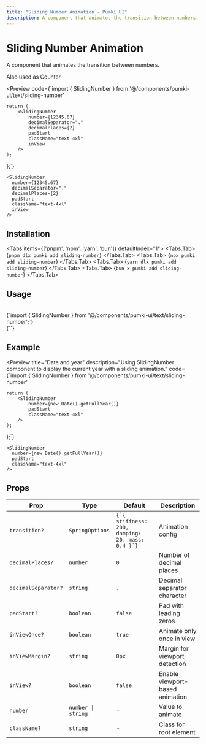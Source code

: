 ```yaml
---
title: "Sliding Number Animation - Pumki UI"
description: A component that animates the transition between numbers.
---
```



# Sliding Number Animation

A component that animates the transition between numbers.

<Callout>Also used as Counter</Callout>

<Preview
  code={`import { SlidingNumber } from '@/components/pumki-ui/text/sliding-number'

    return (
        <SlidingNumber
            number={12345.67}
            decimalSeparator="."
            decimalPlaces={2}
            padStart
            className="text-4xl"
            inView
        />
    );
};`}
>
    <SlidingNumber
      number={12345.67}
      decimalSeparator="."
      decimalPlaces={2}
      padStart
      className="text-4xl"
      inView
    />

</Preview>

## Installation

<Tabs items={['pnpm', 'npm', 'yarn', 'bun']} defaultIndex="1">
  <Tabs.Tab>
    <CodeBlock language="bash">
      {`pnpm dlx pumki add sliding-number`}
    </CodeBlock>
  </Tabs.Tab>
  <Tabs.Tab>
    <CodeBlock language="bash">
      {`npx pumki add sliding-number`}
    </CodeBlock>
  </Tabs.Tab>
  <Tabs.Tab>
    <CodeBlock language="bash">
      {`yarn dlx pumki add sliding-number`}
    </CodeBlock>
  </Tabs.Tab>
  <Tabs.Tab>
    <CodeBlock language="bash">
      {`bun x pumki add sliding-number`}
    </CodeBlock>
  </Tabs.Tab>
</Tabs>

## Usage

<br/>

<CodeBlock language="typescript">
    {`import { SlidingNumber } from '@/components/pumki-ui/text/sliding-number';`}
</CodeBlock>

<br/>

<CodeBlock language="typescript">
    {`<SlidingNumber number={55555} />`}
</CodeBlock>


## Example

<Preview
  title="Date and year"
  description="Using SlidingNumber component to display the current year with a sliding animation."
  code={`import { SlidingNumber } from '@/components/pumki-ui/text/sliding-number'

    return (
        <SlidingNumber
            number={new Date().getFullYear()}
            padStart
            className="text-4xl"
        />
    );
};`}
>
    <SlidingNumber
      number={new Date().getFullYear()}
      padStart
      className="text-4xl"
    />

</Preview>

## Props


<PumkiTableStyles />

<PumkiTable>
  <table className="pumki-table">
    <thead>
      <tr>
        <th>Prop</th>
        <th>Type</th>
        <th>Default</th>
        <th>Description</th>
      </tr>
    </thead>
    <tbody>
      <tr>
        <td><code>transition?</code></td>
        <td><code>SpringOptions</code></td>
        <td><code>{`{ stiffness: 200, damping: 20, mass: 0.4 }`}</code></td>
        <td>Animation config</td>
      </tr>
      <tr>
        <td><code>decimalPlaces?</code></td>
        <td><code>number</code></td>
        <td><code>0</code></td>
        <td>Number of decimal places</td>
      </tr>
      <tr>
        <td><code>decimalSeparator?</code></td>
        <td><code>string</code></td>
        <td><code>.</code></td>
        <td>Decimal separator character</td>
      </tr>
      <tr>
        <td><code>padStart?</code></td>
        <td><code>boolean</code></td>
        <td><code>false</code></td>
        <td>Pad with leading zeros</td>
      </tr>
      <tr>
        <td><code>inViewOnce?</code></td>
        <td><code>boolean</code></td>
        <td><code>true</code></td>
        <td>Animate only once in view</td>
      </tr>
      <tr>
        <td><code>inViewMargin?</code></td>
        <td><code>string</code></td>
        <td><code>0px</code></td>
        <td>Margin for viewport detection</td>
      </tr>
      <tr>
        <td><code>inView?</code></td>
        <td><code>boolean</code></td>
        <td><code>false</code></td>
        <td>Enable viewport-based animation</td>
      </tr>
      <tr>
        <td><code>number</code></td>
        <td><code>number | string</code></td>
        <td>-</td>
        <td>Value to animate</td>
      </tr>
      <tr>
        <td><code>className?</code></td>
        <td><code>string</code></td>
        <td>-</td>
        <td>Class for root element</td>
      </tr>
    </tbody>
  </table>
</PumkiTable>